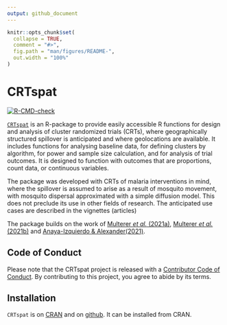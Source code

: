 ```yaml
---
output: github_document
---
```


<!-- README.md is generated from README.Rmd. Please edit that file -->

```r
knitr::opts_chunk$set(
  collapse = TRUE,
  comment = "#>",
  fig.path = "man/figures/README-",
  out.width = "100%"
)
```

# CRTspat

<!-- badges: start -->
[![R-CMD-check](https://github.com/ThomasASmith/CRTspat/actions/workflows/R-CMD-check.yaml/badge.svg)](https://github.com/ThomasASmith/CRTspat/actions/workflows/R-CMD-check.yaml)
<!-- badges: end -->

[`CRTspat`](https://thomasasmith.github.io/index.html) is an R-package to provide easily accessible R functions for design and analysis of cluster randomized trials (CRTs), where geographically structured spillover is anticipated and where geolocations are available. It includes functions for analysing baseline data, for defining clusters by algorithm, for power and sample size calculation, and for analysis of trial outcomes. It is designed to function with outcomes that are proportions, count data, or continuous variables.

The package was developed with CRTs of malaria interventions in mind, where the spillover is assumed to arise as a result of mosquito movement, with mosquito dispersal approximated with a simple diffusion model. This does not preclude its use in other fields of research. The anticipated use cases are described in the vignettes (articles) 

The package builds on the work of [Multerer *et al.* (2021a)](https://trialsjournal.biomedcentral.com/articles/10.1186/s13063-021-05543-8), [Multerer *et al.* (2021b)](https://malariajournal.biomedcentral.com/articles/10.1186/s12936-021-03924-7) and
 [Anaya-Izquierdo & Alexander(2021)](https://onlinelibrary.wiley.com/doi/full/10.1111/biom.13316).

## Code of Conduct

Please note that the CRTspat project is released with a [Contributor Code of Conduct](https://contributor-covenant.org/version/2/1/CODE_OF_CONDUCT.html). 
By contributing to this project, you agree to abide by its terms.

## Installation

`CRTspat` is on [CRAN](https://CRAN.R-project.org/package=CRTspat) and 
on [github](https://github.com/ThomasASmith/CRTspat/). It can be installed from CRAN. 

